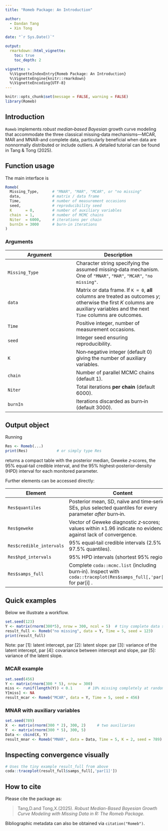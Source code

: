 ```yaml
---
title: "Romeb Package: An Introduction"

author:
  - Dandan Tang
  - Xin Tong

date: "`r Sys.Date()`"

output:
  rmarkdown::html_vignette:
    toc: true
    toc_depth: 2

vignette: >
  %\VignetteIndexEntry{Romeb Package: An Introduction}
  %\VignetteEngine{knitr::rmarkdown}
  %\VignetteEncoding{UTF-8}
---
```


```r
knitr::opts_chunk$set(message = FALSE, warning = FALSE)
library(Romeb)
```

## Introduction

`Romeb` implements *robust median‑based Bayesian* growth curve modeling that
accommodate the three classical missing‑data mechanisms—MCAR, MAR and
MNAR-and complete data, particularly beneficial when data are nonnormally distributed or include outliers. A detailed tutorial can be found in Tang & Tong (2025).

## Function usage

The main interface is

```r
Romeb(
  Missing_Type,      # "MNAR", "MAR", "MCAR", or "no missing"
  data,              # matrix / data frame
  Time,              # number of measurement occasions
  seed,              # reproducibility seed
  K      = 0,        # number of auxiliary variables
  chain  = 1,        # number of MCMC chains
  Niter  = 6000,     # iterations per chain
  burnIn = 3000      # burn‑in iterations
)
```

### Arguments

| Argument | Description |
|----------|-------------|
| `Missing_Type` | Character string specifying the assumed missing‑data mechanism. One of `"MNAR"`, `"MAR"`, `"MCAR"`, `"no missing"`. |
| `data` | Matrix or data frame. If `K = 0`, **all** columns are treated as outcomes *y*; otherwise the first *K* columns are auxiliary variables and the next `Time` columns are outcomes. |
| `Time` | Positive integer, number of measurement occasions. |
| `seed` | Integer seed ensuring reproducibility. |
| `K` | Non‑negative integer (default 0) giving the number of auxiliary variables. |
| `chain` | Number of parallel MCMC chains (default 1). |
| `Niter` | Total iterations **per chain** (default 6000). |
| `burnIn` | Iterations discarded as burn‑in (default 3000). |

## Output object

Running

```r
Res <- Romeb(...)
print(Res)             # or simply type Res
```

returns a compact table with the posterior median, Geweke *z*‑scores,
the 95% equal‑tail credible interval, and the 95% highest‑posterior‑density
(HPD) interval for each monitored parameter.

Further elements can be accessed directly:

| Element | Content |
|---------|---------|
| `Res$quantiles` | Posterior mean, SD, naïve and time‑series SEs, plus selected quantiles for every parameter *after* burn‑in. |
| `Res$geweke` | Vector of Geweke diagnostic *z*‑scores; values within ±1.96 indicate no evidence against lack of convergence. |
| `Res$credible_intervals` | 95% equal‑tail credible intervals (2.5% & 97.5% quantiles). |
| `Res$hpd_intervals` | 95% HPD intervals (shortest 95% region). |
| `Res$samps_full` | Complete `coda::mcmc.list` (including burn‑in).  Inspect with `coda::traceplot(Res$samps_full[,'par[i]'])` for par[i] . |

## Quick examples

Below we illustrate a workflow. 


```r
set.seed(123)
Y <- matrix(rnorm(300*5), nrow = 300, ncol = 5)  # tiny complete data set
result_full <- Romeb("no missing", data = Y, Time = 5, seed = 123)
print(result_full)
```
Note: par [1]: latent intercept, par [2]: latent slope: par [3]: variance of the latent intercept, par [4]: covariance between intercept and slope,  par [5]: variance of the latent slope. 

### MCAR example

```r
set.seed(456)
Y <- matrix(rnorm(300 * 5), nrow = 300)
miss <- runif(length(Y)) < 0.1       # 10% missing completely at random
Y[miss] <- NA
result_mcar <- Romeb("MCAR", data = Y, Time = 5, seed = 456)
```

### MNAR with auxiliary variables

```r
set.seed(789)
X  <- matrix(rnorm(300 * 2), 300, 2)     # two auxiliaries
Y  <- matrix(rnorm(300 * 5), 300, 5)
Data <- cbind(X, Y)
result_mnar <- Romeb("MNAR", data = Data, Time = 5, K = 2, seed = 789)
```

## Inspecting convergence visually

```r
# Uses the tiny example result_full from above
coda::traceplot(result_full$samps_full[,'par[1]'])
```

## How to cite

Please cite the package as:

> Tang,D.and Tong,X.(2025). *Robust Median-Based Bayesian Growth Curve Modeling 
> with Missing Data in R: The Romeb Package.* 


Bibliographic metadata can also be obtained via `citation("Romeb")`.



